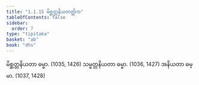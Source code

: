 ```yaml
---
title: "1.1.15 မိစ္ဆတ္တနိယတတ္တိက"
tableOfContents: false
sidebar:
  order: 7
type: "tipitaka"
basket: "ab"
book: "dhs"
---
```



<DynamicBreadcrumb />

<Division number="15" book="dhs">

<Paragraph number="44" book="dhs">
မိစ္ဆတ္တနိယတာ ဓမ္မာ. (<Emphasis>1035, 1426</Emphasis>)
</Paragraph>

<Paragraph number="45" book="dhs">
သမ္မတ္တနိယတာ ဓမ္မာ. (<Emphasis>1036, 1427</Emphasis>)
</Paragraph>

<Paragraph number="46" book="dhs">
အနိယတာ ဓမ္မာ. (<Emphasis>1037, 1428</Emphasis>)
</Paragraph>
</Division>